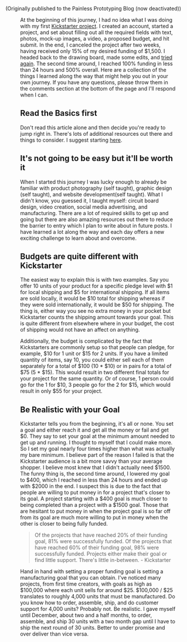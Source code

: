 
<p><Weak>(Originally published to the Painless Prototyping Blog (now deactivated))</Weak></p>

<Figure src="/failing-at-kickstarter/kickstarter.jpg" caption="Kickstarter Taret Missed" />

At the beginning of this journey, I had no idea what I was doing with my first [Kickstarter project](http://kck.st/2a8ZoUL). I created an account, started a project, and set about filling out all the required fields with text, photos, mock-up images, a video, a proposed budget, and hit submit. In the end, I canceled the project after two weeks, having received only 15% of my desired funding of $1,500. I headed back to the drawing board, made some edits, and [tried again](https://www.kickstarter.com/projects/267560573/button-board-prototyping-electronics-the-painless). The second time around, I reached 100% funding in less than 24 hours and 500% overall. Here are a collection of the things I learned along the way that might help you out in your own journey. If you have any questions, please throw them in the comments section at the bottom of the page and I'll respond when I can.

## Read the Basics first

Don't read this article alone and then decide you're ready to jump right in. There's lots of additional resources out there and things to consider. I suggest starting [here](https://help.kickstarter.com/hc/en-us/categories/115000492154-Creator-questions).

## It's not going to be easy but it'll be worth it

When I started this journey I was lucky enough to already be familiar with product photography (self taught), graphic design (self taught), and website development(self taught). What I didn't know, you guessed it, I taught myself: circuit board design, video creation, social media advertising, and manufacturing. There are a lot of required skills to get up and going but there are also amazing resources out there to reduce the barrier to entry which I plan to write about in future posts. I have learned a lot along the way and each day offers a new exciting challenge to learn about and overcome.

## Budgets are quite different with Kickstarter

The easiest way to explain this is with two examples. Say you offer 10 units of your product for a specific pledge level with $1 for local shipping and $5 for international shipping. If all items are sold locally, it would be $10 total for shipping whereas if they were sold internationally, it would be $50 for shipping. The thing is, either way you see no extra money in your pocket but Kickstarter counts the shipping amount towards your goal. This is quite different from elsewhere where in your budget, the cost of shipping would not have an affect on anything.

Additionally, the budget is complicated by the fact that Kickstarters are commonly setup so that people can pledge, for example, $10 for 1 unit or $15 for 2 units. If you have a limited quantity of items, say 10, you could either sell each of them separately for a total of $100 (10 * $10) or in pairs for a total of $75 (5 * $15). This would result in two different final totals for your project for the same quantity. Or of course, 1 person could go for the 1 for $10, 3 people go for the 2 for $15, which would result in only $55 for your project. 

## Be Realistic with your Goal

Kickstarter tells you from the beginning, it's all or none. You set a goal and either reach it and get all the money or fail and get $0. They say to set your goal at the minimum amount needed to get up and running. I thought to myself that I could make more. So I set my goal nearly four times higher than what was actually my bare minimum. I believe part of the reason I failed is that the Kickstarter audience is a bit more savvy than your average shopper. I believe most knew that I didn't actually need $1500. The funny thing is, the second time around, I lowered my goal to $400, which I reached in less than 24 hours and ended up with $2000 in the end. I suspect this is due to the fact that people are willing to put money in for a project that's closer to its goal. A project starting with a $400 goal is much closer to being completed than a project with a $1500 goal. Those that are hesitant to put money in when the project goal is so far off from its goal are much more willing to put in money when the other is closer to being fully funded.

> Of the projects that have reached 20% of their funding goal, 81% were successfully funded. Of the projects that have reached 60% of their funding goal, 98% were successfully funded. Projects either make their goal or find little support. There's little in-between. - Kickstarter

Hand in hand with setting a proper funding goal is setting a manufacturing goal that you can obtain. I've noticed many projects, from first time creators, with goals as high as $100,000 where each unit sells for around $25. $100,000 / $25 translates to roughly 4,000 units that must be manufactured. Do you know how to order, assemble, ship, and do customer support for 4,000 units? Probably not. Be realistic. I gave myself until December, about two and a half months, to order, assemble, and ship 30 units with a two month gap until I have to ship the next round of 30 units. Better to under promise and over deliver than vice versa.

